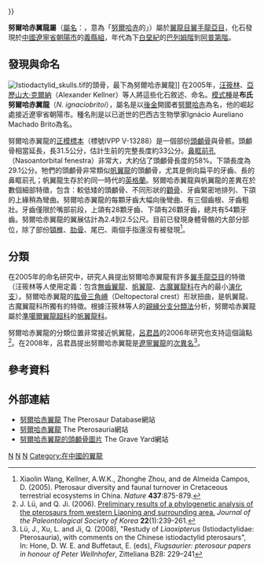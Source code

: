 {{Automatic taxobox
| taxon = Nurhachius
| fossil_range = [[白堊紀|白堊紀]]前期，{{fossilrange|120}}
| image = Nurhachius NT.jpg 
| image_caption = 努爾哈赤翼龍的想像圖 
| authority = [[汪筱林|Wang]] ''et al''., 2005
| type_species = '''布氏努爾哈赤翼龍<br />''Nurhachius ignaciobritoi'''''
| type_species_authority = Wang ''et al.'', 2005
| subdivision_ranks = 其他[[物種|物種]]
| subdivision = 
*？'''呂氏努爾哈赤翼龍 ''N. luei'''''<br /><small>[[周炫宇|Zhou]] ''et al''., 2019</small><ref name = hone>{{ cite journal | author = Hone, D. W. E.; Fitch, A. J.; Ma, F.; Xu, X. | title = An unusual new genus of istiodactylid pterosaur from China based on a near complete specimen | journal = ''Palaeontologia Electronica'' | volume = 23 | issue = 1 | pages = a09 | year = 2020 | issn = 1094-8074 | doi = 10.26879/1015 | url = https://palaeo-electronica.org/content/current-in-press-articles/2931-a-new-istiodactylid-pterosaur }}</ref>
}}

'''努爾哈赤翼龍屬'''（[[學名|屬名]]：{{lang|la|''Nurhachius''}}，意為「[[努爾哈赤|努爾哈赤]]的」）屬於[[翼龍目|翼龍目]][[翼手龍亞目|翼手龍亞目]]，化石發現於[[中國|中國]][[遼寧省|遼寧省]][[朝陽市|朝陽市]]的[[義縣組|義縣組]]，年代為下[[白堊紀|白堊紀]]的[[巴列姆階|巴列姆階]]到[[阿普第階|阿普第階]]。

==發現與命名==
[[File:Istiodactylid_skulls.tif|thumb]]的頭骨，最下為努爾哈赤翼龍]] 
在2005年，[[汪筱林|汪筱林]]、[[亞歷山大·克爾納|亞歷山大·克爾納]]（Alexander Kellner）等人將這些化石敘述、命名。[[模式種|模式種]]是'''布氏努爾哈赤翼龍'''（''N. ignaciobritoi''），屬名是以[[後金|後金]]開國者[[努爾哈赤|努爾哈赤]]為名，他的崛起處接近遼寧省朝陽市。種名則是以已逝世的巴西古生物學家Ignácio Aureliano Machado Brito為名。

努爾哈赤翼龍的[[正模標本|正模標本]]（標號IVPP V-13288）是一個部份[[頭顱骨|頭顱骨]]與骨骸。頭顱骨相當延長，長31.5公分，估計生前的完整長度約33公分。[[鼻眶前孔|鼻眶前孔]]（Nasoantorbital fenestra）非常大，大約佔了頭顱骨長度的58%。下頜長度為29.1公分。牠們的頭顱骨非常類似[[帆翼龍|帆翼龍]]的頭顱骨，尤其是側向扁平的牙齒、長的鼻眶前孔；帆翼龍生存於約同一時代的[[英格蘭|英格蘭]]。努爾哈赤翼龍與帆翼龍的差異在於數個細部特徵，包含：較低矮的頭顱骨、不同形狀的[[顴骨|顴骨]]、牙齒緊密地排列、下頜的上緣稍為彎曲。努爾哈赤翼龍的每顆牙齒大幅向後彎曲、有三個齒根、牙齒粗壯。牙齒僅限於嘴部前段，上頜有28顆牙齒、下頜有26顆牙齒，總共有54顆牙齒。努爾哈赤翼龍的翼展估計為2.4到2.5公尺。目前已發現身體骨骼的大部分部位，除了部份[[頸椎|頸椎]]、[[肋骨|肋骨]]、尾巴、兩個手指還沒有被發現<ref name=WKZC05>Xiaolin Wang, Kellner, A.W.K., Zhonghe Zhou, and de Almeida Campos, D. (2005). Pterosaur diversity and faunal turnover in Cretaceous terrestrial ecosystems in China. ''Nature'' '''437''':875-879.</ref>。

==分類==
在2005年的命名研究中，研究人員提出努爾哈赤翼龍有許多[[翼手龍亞目|翼手龍亞目]]的特徵（汪筱林等人使用定義：包含[[無齒翼龍|無齒翼龍]]、[[帆翼龍|帆翼龍]]、[[古魔翼龍科|古魔翼龍科]]在內的最小[[演化支|演化支]]）。努爾哈赤翼龍的[[肱骨|肱骨]][[三角嵴|三角嵴]]（Deltopectoral crest）形狀扭曲，是帆翼龍、古魔翼龍科所獨有的特徵。根據汪筱林等人的[[親緣分支分類法|親緣分支分類法]]分析，努爾哈赤翼龍屬於[[準噶爾翼龍超科|準噶爾翼龍超科]]的[[帆翼龍科|帆翼龍科]]。

努爾哈赤翼龍的分類位置非常接近帆翼龍，[[呂君昌|呂君昌]]的2006年研究也支持這個論點<ref name=LJ06>J. Lü, and Q. Ji. (2006). [http://cactus.dixie.edu/jharris/Lu&Ji_ptero_phylogeny.pdf Preliminary results of a phylogenetic analysis of the pterosaurs from western Liaoning and surrounding area.] {{Wayback|url=http://cactus.dixie.edu/jharris/Lu%26Ji_ptero_phylogeny.pdf |date=20060910022945 }} ''Journal of the Paleontological Society of Korea'' '''22'''(1):239-261.</ref>。在2008年，呂君昌提出努爾哈赤翼龍是[[遼寧翼龍|遼寧翼龍]]的[[次異名|次異名]]<ref>Lü, J., Xu, L. and Ji, Q. (2008), "Restudy of ''Liaoxipterus'' (Istiodactylidae: Pterosauria), with comments on the Chinese istiodactylid pterosaurs", In: Hone, D. W. E. and Buffetaut, E. (eds), ''Flugsaurier: pterosaur papers in honour of Peter Wellnhofer'', Zitteliana B28: 229–241</ref>。

==參考資料==
{{reflist}}

==外部連結==
*[https://web.archive.org/web/20070930155023/http://www.pterosaur.co.uk/species/LCP/Istiodact/Nurhachius.htm 努爾哈赤翼龍] The Pterosaur Database網站
*[https://web.archive.org/web/20070923150421/http://archosauria.org/pterosauria/taxonomy/genera/nurhachius.html 努爾哈赤翼龍] The Pterosauria網站
*[https://web.archive.org/web/20070903090445/http://www.paleograveyard.com/nurhachius.html 努爾哈赤翼龍的頭顱骨圖片] The Grave Yard網站
{{翼龍目|P.}}
{{Taxonbar|from=Q2591525}}

[[Category:鳥掌翼龍超科|N]]
[[Category:白堊紀翼龍類|N]]
[[Category:2005年描述的分类群|N]]
[[Category:在中國的翼龍|Category:在中國的翼龍]]